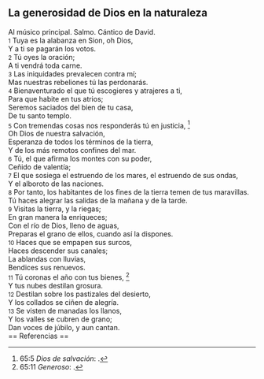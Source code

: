 == La generosidad de Dios en la naturaleza ==

Al músico principal. Salmo. Cántico de David.<br>
{{anchor|1}} <small>1</small> Tuya es la alabanza en Sion, oh Dios,<br>
Y a ti se pagarán los votos.<br>
{{anchor|2}} <small>2</small> Tú oyes la oración;<br>
A ti vendrá toda carne.<br>
{{anchor|3}} <small>3</small> Las iniquidades prevalecen contra mí;<br>
Mas nuestras rebeliones tú las perdonarás.<br>
{{anchor|4}} <small>4</small> Bienaventurado el que tú escogieres y atrajeres a ti,<br>
Para que habite en tus atrios;<br>
Seremos saciados del bien de tu casa,<br>
De tu santo templo.<br>
{{anchor|5}} <small>5</small> Con tremendas cosas nos responderás tú en justicia, <ref>65:5 ''Dios de salvación'': {{lib|LU|2|6|3}}.</ref><br>
Oh Dios de nuestra salvación,<br>
Esperanza de todos los términos de la tierra,<br>
Y de los más remotos confines del mar.<br>
{{anchor|6}} <small>6</small> Tú, el que afirma los montes con su poder,<br>
Ceñido de valentía;<br>
{{anchor|7}} <small>7</small> El que sosiega el estruendo de los mares, el estruendo de sus ondas,<br>
Y el alboroto de las naciones.<br>
{{anchor|8}} <small>8</small> Por tanto, los habitantes de los fines de la tierra temen de tus maravillas.<br>
Tú haces alegrar las salidas de la mañana y de la tarde.<br>
{{anchor|9}} <small>9</small> Visitas la tierra, y la riegas;<br>
En gran manera la enriqueces;<br>
Con el río de Dios, lleno de aguas,<br>
Preparas el grano de ellos, cuando así la dispones.<br>
{{anchor|10}} <small>10</small> Haces que se empapen sus surcos,<br>
Haces descender sus canales;<br>
La ablandas con lluvias,<br>
Bendices sus renuevos.<br>
{{anchor|11}} <small>11</small> Tú coronas el año con tus bienes, <ref>65:11 ''Generoso'': {{lib|LU|2|1|2}}.</ref><br>
Y tus nubes destilan grosura.<br>
{{anchor|12}} <small>12</small> Destilan sobre los pastizales del desierto,<br>
Y los collados se ciñen de alegría.<br>
{{anchor|13}} <small>13</small> Se visten de manadas los llanos,<br>
Y los valles se cubren de grano;<br>
Dan voces de júbilo, y aun cantan.<br>
== Referencias ==

<references />
